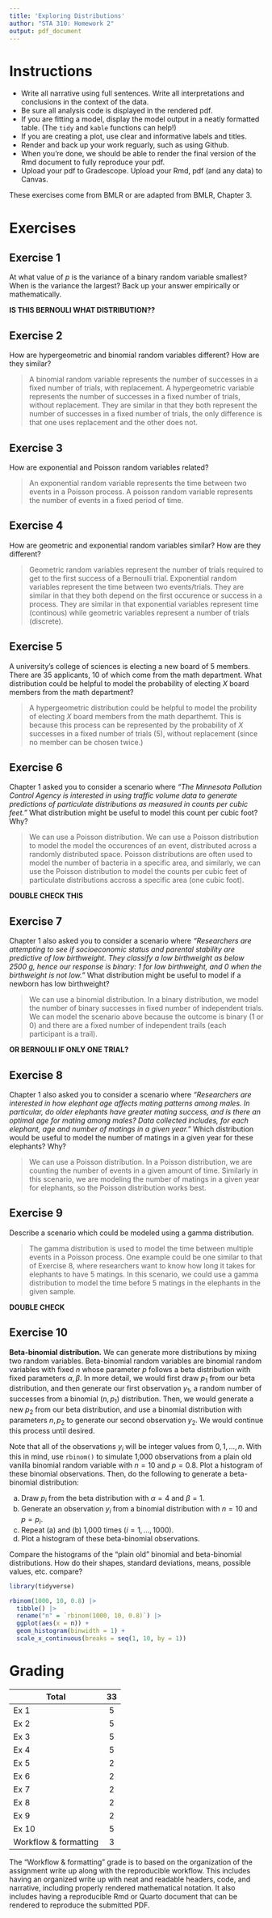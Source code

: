 ```yaml
---
title: 'Exploring Distributions'
author: "STA 310: Homework 2"
output: pdf_document
---
```


# Instructions

-   Write all narrative using full sentences. Write all interpretations and conclusions in the context of the data.
-   Be sure all analysis code is displayed in the rendered pdf.
-   If you are fitting a model, display the model output in a neatly formatted table. (The `tidy` and `kable` functions can help!)
-   If you are creating a plot, use clear and informative labels and titles.
-   Render and back up your work reguarly, such as using Github.
-   When you're done, we should be able to render the final version of the Rmd document to fully reproduce your pdf.
-   Upload your pdf to Gradescope. Upload your Rmd, pdf (and any data) to Canvas.

These exercises come from BMLR or are adapted from BMLR, Chapter 3.

# Exercises

## Exercise 1

At what value of $p$ is the variance of a binary random variable smallest? When is the variance the largest? Back up your answer empirically or mathematically.

**IS THIS BERNOULI WHAT DISTRIBUTION??**

## Exercise 2

How are hypergeometric and binomial random variables different? How are they similar?

> A binomial random variable represents the number of successes in a fixed number of trials, with replacement. A hypergeometric variable represents the number of successes in a fixed number of trials, without replacement. They are similar in that they both represent the number of successes in a fixed number of trials, the only difference is that one uses replacement and the other does not.

## Exercise 3

How are exponential and Poisson random variables related?

> An exponential random variable represents the time between two events in a Poisson process. A poisson random variable represents the number of events in a fixed period of time.

## Exercise 4

How are geometric and exponential random variables similar? How are they different?

> Geometric random variables represent the number of trials required to get to the first success of a Bernoulli trial. Exponential random variables represent the time between two events/trials. They are similar in that they both depend on the first occurence or success in a process. They are similar in that exponential variables represent time (continous) while geometric variables represent a number of trials (discrete).

## Exercise 5

A university's college of sciences is electing a new board of 5 members. There are 35 applicants, 10 of which come from the math department. What distribution could be helpful to model the probability of electing $X$ board members from the math department?

> A hypergeometric distribution could be helpful to model the probility of electing $X$ board members from the math departhemt. This is because this process can be represented by the probability of $X$ successes in a fixed number of trials (5), without replacement (since no member can be chosen twice.)

## Exercise 6

Chapter 1 asked you to consider a scenario where *"The Minnesota Pollution Control Agency is interested in using traffic volume data to generate predictions of particulate distributions as measured in counts per cubic feet."* What distribution might be useful to model this count per cubic foot? Why?

> We can use a Poisson distribution. We can use a Poisson distribution to model the model the occurences of an event, distributed across a randomly distributed space. Poisson distributions are often used to model the number of bacteria in a specific area, and similarly, we can use the Poisson distribution to model the counts per cubic feet of particulate distributions accross a specific area (one cubic foot).

**DOUBLE CHECK THIS**

## Exercise 7

Chapter 1 also asked you to consider a scenario where *"Researchers are attempting to see if socioeconomic status and parental stability are predictive of low birthweight. They classify a low birthweight as below 2500 g, hence our response is binary: 1 for low birthweight, and 0 when the birthweight is not low."* What distribution might be useful to model if a newborn has low birthweight?

> We can use a binomial distribution. In a binary distribution, we model the number of binary successes in fixed number of independent trials. We can model the scenario above because the outcome is binary (1 or 0) and there are a fixed number of independent trails (each participant is a trail).

**OR BERNOULI IF ONLY ONE TRIAL?**

## Exercise 8

Chapter 1 also asked you to consider a scenario where *"Researchers are interested in how elephant age affects mating patterns among males. In particular, do older elephants have greater mating success, and is there an optimal age for mating among males? Data collected includes, for each elephant, age and number of matings in a given year."* Which distribution would be useful to model the number of matings in a given year for these elephants? Why?

> We can use a Poisson distribution. In a Poisson distribution, we are counting the number of events in a given amount of time. Similarly in this scenario, we are modeling the number of matings in a given year for elephants, so the Poisson distribution works best.

## Exercise 9

Describe a scenario which could be modeled using a gamma distribution.

> The gamma distribution is used to model the time between multiple events in a Poisson process. One example could be one similar to that of Exercise 8, where researchers want to know how long it takes for elephants to have 5 matings. In this scenario, we could use a gamma distribution to model the time before 5 matings in the elephants in the given sample.

**DOUBLE CHECK**

## Exercise 10

**Beta-binomial distribution.** We can generate more distributions by mixing two random variables. \index{mixture model} Beta-binomial random variables are binomial random variables with fixed $n$ whose parameter $p$ follows a beta distribution with fixed parameters $\alpha, \beta$. In more detail, we would first draw $p_1$ from our beta distribution, and then generate our first observation $y_1$, a random number of successes from a binomial ($n, p_1$) distribution. Then, we would generate a new $p_2$ from our beta distribution, and use a binomial distribution with parameters $n, p_2$ to generate our second observation $y_2$. We would continue this process until desired.

Note that all of the observations $y_i$ will be integer values from $0, 1, \ldots, n$. With this in mind, use `rbinom()` to simulate 1,000 observations from a plain old vanilla binomial random variable with $n=10$ and $p=0.8$. Plot a histogram of these binomial observations. Then, do the following to generate a beta-binomial distribution:

a.  Draw $p_i$ from the beta distribution with $\alpha=4$ and $\beta=1$.
b.  Generate an observation $y_i$ from a binomial distribution with $n=10$ and $p = p_i$.
c.  Repeat (a) and (b) 1,000 times ($i=1,\ldots,1000$).
d.  Plot a histogram of these beta-binomial observations.

Compare the histograms of the "plain old" binomial and beta-binomial distributions. How do their shapes, standard deviations, means, possible values, etc. compare?

```r
library(tidyverse)

rbinom(1000, 10, 0.8) |>
  tibble() |>
  rename("n" = `rbinom(1000, 10, 0.8)`) |>
  ggplot(aes(x = n)) +
  geom_histogram(binwidth = 1) +
  scale_x_continuous(breaks = seq(1, 10, by = 1))

```


# Grading

| **Total**             | **33** |
|-----------------------|:------:|
| Ex 1                  |   5    |
| Ex 2                  |   5    |
| Ex 3                  |   5    |
| Ex 4                  |   5    |
| Ex 5                  |   2    |
| Ex 6                  |   2    |
| Ex 7                  |   2    |
| Ex 8                  |   2    |
| Ex 9                  |   2    |
| Ex 10                 |   5    |
| Workflow & formatting |   3    |

The "Workflow & formatting" grade is to based on the organization of the assignment write up along with the reproducible workflow. This includes having an organized write up with neat and readable headers, code, and narrative, including properly rendered mathematical notation. It also includes having a reproducible Rmd or Quarto document that can be rendered to reproduce the submitted PDF.
